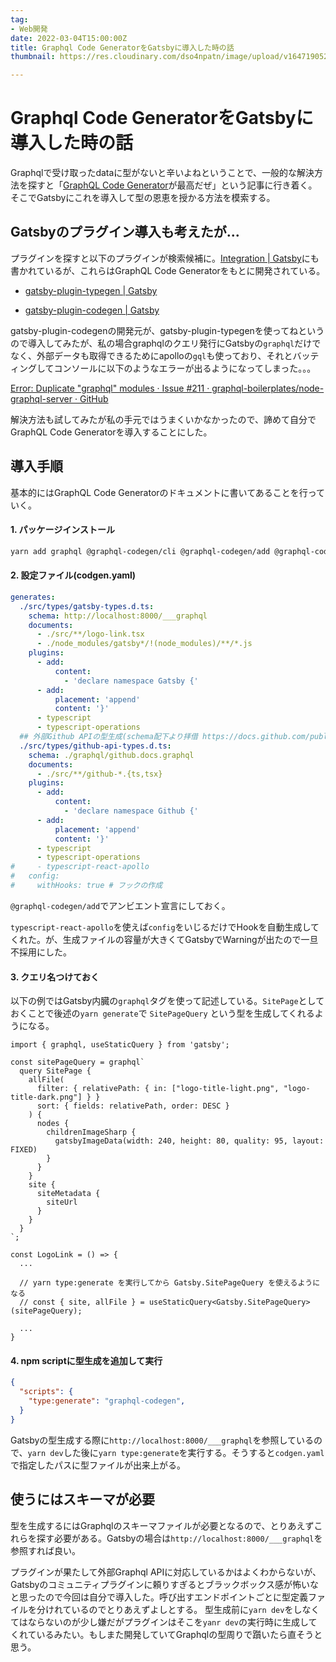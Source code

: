 ```yaml
---
tag:
- Web開発
date: 2022-03-04T15:00:00Z
title: Graphql Code GeneratorをGatsbyに導入した時の話
thumbnail: https://res.cloudinary.com/dso4npatn/image/upload/v1647190522/media/Graphql_Code_Generator%E3%82%92Gatsby%E3%81%AB%E5%B0%8E%E5%85%A5%E3%81%97%E3%81%9F%E6%99%82%E3%81%AE%E8%A9%B1_kn8odb.png

---
```

# Graphql Code GeneratorをGatsbyに導入した時の話

Graphqlで受け取ったdataに型がないと辛いよねということで、一般的な解決方法を探すと「[GraphQL Code Generator](https://www.graphql-code-generator.com/)が最高だぜ」という記事に行き着く。そこでGatsbyにこれを導入して型の恩恵を授かる方法を模索する。


## Gatsbyのプラグイン導入も考えたが...

プラグインを探すと以下のプラグインが検索候補に。[Integration | Gatsby](https://www.graphql-code-generator.com/docs/integrations/gatsby)にも書かれているが、これらはGraphQL Code Generatorをもとに開発されている。

- [gatsby-plugin-typegen \| Gatsby](https://www.gatsbyjs.com/plugins/gatsby-plugin-typegen/)

- [gatsby-plugin-codegen \| Gatsby](https://www.gatsbyjs.com/plugins/gatsby-plugin-codegen/?=gatsby-plugin-cod)

gatsby-plugin-codegenの開発元が、gatsby-plugin-typegenを使ってねというので導入してみたが、私の場合graphqlのクエリ発行にGatsbyの`graphql`だけでなく、外部データも取得できるためにapolloの`gql`も使っており、それとバッティングしてコンソールに以下のようなエラーが出るようになってしまった。。。

[Error: Duplicate "graphql" modules · Issue #211 · graphql-boilerplates/node-graphql-server · GitHub](https://github.com/graphql-boilerplates/node-graphql-server/issues/211)

解決方法も試してみたが私の手元ではうまくいかなかったので、諦めて自分でGraphQL Code Generatorを導入することにした。



## 導入手順

基本的にはGraphQL Code Generatorのドキュメントに書いてあることを行っていく。


#### 1. パッケージインストール

```sh
yarn add graphql @graphql-codegen/cli @graphql-codegen/add @graphql-codegen/typescript @graphql-codegen/typescript-operations @graphql-codegen/typescript-react-apollo
```

#### 2. 設定ファイル(codgen.yaml)

```yaml:codegen.yaml
generates:
  ./src/types/gatsby-types.d.ts:
    schema: http://localhost:8000/___graphql
    documents:
      - ./src/**/logo-link.tsx
      - ./node_modules/gatsby*/!(node_modules)/**/*.js
    plugins:
      - add:
          content:
            - 'declare namespace Gatsby {'
      - add:
          placement: 'append'
          content: '}'
      - typescript
      - typescript-operations
  ## 外部Github APIの型生成(schema配下より拝借 https://docs.github.com/public/schema.docs.graphql)
  ./src/types/github-api-types.d.ts:
    schema: ./graphql/github.docs.graphql
    documents:
      - ./src/**/github-*.{ts,tsx}
    plugins:
      - add:
          content:
            - 'declare namespace Github {'
      - add:
          placement: 'append'
          content: '}'
      - typescript
      - typescript-operations
#     - typescript-react-apollo
#   config:
#     withHooks: true # フックの作成
```

`@graphql-codegen/add`でアンビエント宣言にしておく。

`typescript-react-apollo`を使えば`config`をいじるだけでHookを自動生成してくれた。が、生成ファイルの容量が大きくてGatsbyでWarningが出たので一旦不採用にした。

#### 3. クエリ名つけておく

以下の例ではGatsby内臓の`graphql`タグを使って記述している。`SitePage`としておくことで後述の`yarn generate`で `SitePageQuery` という型を生成してくれるようになる。

```ts:LogoLink.tsx
import { graphql, useStaticQuery } from 'gatsby';

const sitePageQuery = graphql`
  query SitePage {
    allFile(
      filter: { relativePath: { in: ["logo-title-light.png", "logo-title-dark.png"] } }
      sort: { fields: relativePath, order: DESC }
    ) {
      nodes {
        childrenImageSharp {
          gatsbyImageData(width: 240, height: 80, quality: 95, layout: FIXED)
        }
      }
    }
    site {
      siteMetadata {
        siteUrl
      }
    }
  }
`;

const LogoLink = () => {
  ...
  
  // yarn type:generate を実行してから Gatsby.SitePageQuery を使えるようになる
  // const { site, allFile } = useStaticQuery<Gatsby.SitePageQuery>(sitePageQuery);
  
  ...
}
```

#### 4. npm scriptに型生成を追加して実行

```json:package.json
{
  "scripts": {
    "type:generate": "graphql-codegen",
  }
}
```

Gatsbyの型生成する際に`http://localhost:8000/___graphql`を参照しているので、`yarn dev`した後に`yarn type:generate`を実行する。そうすると`codgen.yaml`で指定したパスに型ファイルが出来上がる。



## 使うにはスキーマが必要

型を生成するにはGraphqlのスキーマファイルが必要となるので、とりあえずこれらを探す必要がある。Gatsbyの場合は`http://localhost:8000/___graphql`を参照すれば良い。

プラグインが果たして外部Graphql APIに対応しているかはよくわからないが、Gatsbyのコミュニティプラグインに頼りすぎるとブラックボックス感が怖いなと思ったので今回は自分で導入した。呼び出すエンドポイントごとに型定義ファイルを分けれているのでとりあえずよしとする。
型生成前に`yarn dev`をしなくてはならないのが少し嫌だがプラグインはそこを`yanr dev`の実行時に生成してくれているみたい。もしまた開発していてGraphqlの型周りで躓いたら直そうと思う。

